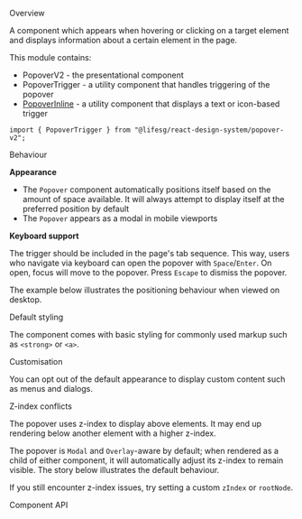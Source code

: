
<Meta of={PopoverStories} />

<Title>PopoverV2</Title>

<Secondary>Overview</Secondary>

A component which appears when hovering or clicking on a target element and displays information about a certain element in the page.

This module contains:

-   PopoverV2 - the presentational component
-   PopoverTrigger - a utility component that handles triggering of the popover
-   [PopoverInline](/docs/modules-popoverv2-popoverinline--docs) - a utility component that displays a text or icon-based trigger

```tsx
import { PopoverTrigger } from "@lifesg/react-design-system/popover-v2";
```

<Canvas of={PopoverStories.Default} />

<Canvas of={PopoverStories.HoverInteraction} />

<Heading4>Behaviour</Heading4>

**Appearance**

-   The `Popover` component automatically positions itself based on the amount of space available. It will always attempt to display itself at the preferred position by default
-   The `Popover` appears as a modal in mobile viewports

**Keyboard support**

The trigger should be included in the page's tab sequence. This way, users who
navigate via keyboard can open the popover with `Space`/`Enter`. On open, focus
will move to the popover. Press `Escape` to dismiss the popover.

The example below illustrates the positioning behaviour when viewed on desktop.

<Canvas of={PopoverStories.Appearance} />

<Heading3>Default styling</Heading3>

The component comes with basic styling for commonly used markup such as `<strong>` or `<a>`.

<Canvas of={PopoverStories.DefaultStyling} />

<Heading3>Customisation</Heading3>

You can opt out of the default appearance to display custom content such as menus and dialogs.

<Canvas of={PopoverStories.Customisation} />

<Heading3>Z-index conflicts</Heading3>

The popover uses z-index to display above elements. It may end up rendering
below another element with a higher z-index.

The popover is `Modal` and `Overlay`-aware by default; when rendered as a child
of either component, it will automatically adjust its z-index to remain visible.
The story below illustrates the default behaviour.

If you still encounter z-index issues, try setting a custom `zIndex` or
`rootNode`.

<Canvas of={PopoverStories.UsageInOverlay} />

<Secondary>Component API</Secondary>

<PropsTable />
